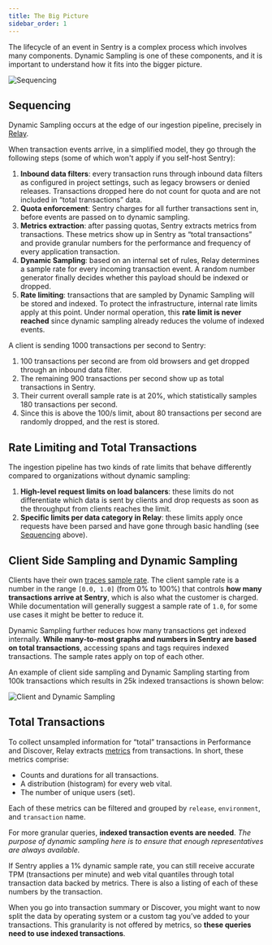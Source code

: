 ```yaml
---
title: The Big Picture
sidebar_order: 1
---
```


The lifecycle of an event in Sentry is a complex process which involves many components. Dynamic Sampling is one of these components, and it is important to understand how it fits into the bigger picture.

![Sequencing](/images/sequencing.png)

## Sequencing

Dynamic Sampling occurs at the edge of our ingestion pipeline, precisely in [Relay](https://github.com/getsentry/relay).

When transaction events arrive, in a simplified model, they go through the following steps (some of which won't apply if you self-host Sentry):

1. **Inbound data filters**: every transaction runs through inbound data filters as configured in project settings, such as legacy browsers or denied releases. Transactions dropped here do not count for quota and are not included in “total transactions” data.
2. **Quota enforcement**: Sentry charges for all further transactions sent in, before events are passed on to dynamic sampling.
3. **Metrics extraction**: after passing quotas, Sentry extracts metrics from transactions. These metrics show up in Sentry as “total transactions” and provide granular numbers for the performance and frequency of every application transaction.
4. **Dynamic Sampling**: based on an internal set of rules, Relay determines a sample rate for every incoming transaction event. A random number generator finally decides whether this payload should be indexed or dropped.
5. **Rate limiting**: transactions that are sampled by Dynamic Sampling will be stored and indexed. To protect the infrastructure, internal rate limits apply at this point. Under normal operation, this **rate limit is never reached** since dynamic sampling already reduces the volume of indexed events.

<Alert title="💡 Example" level="info">

A client is sending 1000 transactions per second to Sentry:
1. 100 transactions per second are from old browsers and get dropped through an inbound data filter.
2. The remaining 900 transactions per second show up as total transactions in Sentry.
3. Their current overall sample rate is at 20%, which statistically samples 180 transactions per second.
4. Since this is above the 100/s limit, about 80 transactions per second are randomly dropped, and the rest is stored.

</Alert>

## Rate Limiting and Total Transactions

The ingestion pipeline has two kinds of rate limits that  behave differently compared to organizations without dynamic sampling:

1. **High-level request limits on load balancers**: these limits do not differentiate which data is sent by clients and drop requests as soon as the throughput from clients reaches the limit.
2. **Specific limits per data category in Relay**: these limits apply once requests have been parsed and have gone through basic handling (see [Sequencing](#sequencing) above).

## Client Side Sampling and Dynamic Sampling

Clients have their own [traces sample rate](https://docs.sentry.io/platforms/javascript/performance/#configure-the-sample-rate). The client sample rate is a number in the range `[0.0, 1.0]` (from 0% to 100%) that controls **how many transactions arrive at Sentry**, which is also what the customer is charged. While documentation will generally suggest a sample rate of `1.0`, for some use cases it might be better to reduce it.

Dynamic Sampling further reduces how many transactions get indexed internally. **While many-to-most graphs and numbers in Sentry are based on total transactions**, accessing spans and tags requires indexed transactions. The sample rates apply on top of each other.

An example of client side sampling and Dynamic Sampling starting from 100k transactions which results in 25k indexed transactions is shown below:

![Client and Dynamic Sampling](/images/clientAndDynamicSampling.png)

## Total Transactions

To collect unsampled information for “total” transactions in Performance and Discover, Relay extracts [metrics](https://getsentry.github.io/relay/relay_metrics/index.html) from transactions. In short, these metrics comprise:

- Counts and durations for all transactions.
- A distribution (histogram) for every web vital.
- The number of unique users (set).

Each of these metrics can be filtered and grouped by `release`, `environment`, and `transaction` name.

For more granular queries, **indexed transaction events are needed**. _The purpose of dynamic sampling here is to ensure that enough representatives are always available._

<Alert title="💡 Example" level="info">

If Sentry applies a 1% dynamic sample rate, you can still receive accurate TPM (transactions per minute) and web vital quantiles through total transaction data backed by metrics. There is also a listing of each of these numbers by the transaction.

When you go into transaction summary or Discover, you might want to now split the data by operating system or a custom tag you’ve added to your transactions. This granularity is not offered by metrics, so **these queries need to use indexed transactions**.

</Alert>

